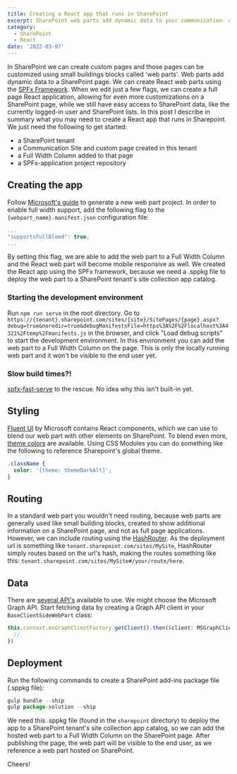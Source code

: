 ```yaml
---
title: Creating a React app that runs in SharePoint
excerpt: SharePoint web parts add dynamic data to your communication- or team site in a SharePoint tenant. This post describes in summary what you may need to create a React app that runs in SharePoint.
category:
  - SharePoint
  - React
date: '2022-03-07'
---
```


In SharePoint we can create custom pages and those pages can be customized using small buildings blocks called 'web parts'. Web parts add dynamic data to a SharePoint page. We can create React web parts using the [SPFx Framework](https://learn.microsoft.com/en-us/sharepoint/dev/spfx/sharepoint-framework-overview). When we edit just a few flags, we can create a full page React application, allowing for even more customizations on a SharePoint page, while we still have easy access to SharePoint data, like the currently logged-in user and SharePoint lists. In this post I describe in summary what you may need to create a React app that runs in Sharepoint. We just need the following to get started:

* a SharePoint tenant
* a Communication Site and custom page created in this tenant
* a Full Width Column added to that page
* a SPFx-application project repository

## Creating the app

Follow [Microsoft's guide](https://docs.microsoft.com/en-us/sharepoint/dev/spfx/web-parts/get-started/build-a-hello-world-web-part#create-a-new-web-part-project) to
generate a new web part project. In order to enable full width support, add the following flag to the `{webpart_name}.manifest.json` configuration file:

```javascript
...
"supportsFullBleed": true,
...
```

By setting this flag, we are able to add the web part to a Full Width Column and the React web part will become mobile responsive as well. We created the React app using the SPFx framework, because we need a .sppkg file to deploy the web part to a SharePoint tenant's site collection app catalog.

### Starting the development environment

Run `npm run serve` in the root directory.
Go to `https://{tenant}.sharepoint.com/sites/{site}/SitePages/{page}.aspx?debug=true&noredir=true&debugManifestsFile=https%3A%2F%2Flocalhost%3A4321%2Ftemp%2Fmanifests.js` in the browser, and click "Load debug scripts" to start the development environment. In this environment you can add the web part to a Full Width Column on the page. This is only the locally running web part and it won't be visible to the end user yet.

### Slow build times?!

[spfx-fast-serve](https://github.com/s-KaiNet/spfx-fast-serve) to the rescue. No idea why this isn't built-in yet.

## Styling

[Fluent UI](https://developer.microsoft.com/en-us/fluentui) by Microsoft contains React components, which we can use to blend our web part with other elements on SharePoint. To blend even more, [theme colors](https://docs.microsoft.com/en-us/sharepoint/dev/spfx/use-theme-colors-in-your-customizations#use-theme-colors-in-the-sharepoint-framework) are available. Using CSS Modules you can do something like the following to reference Sharepoint's global theme.

```css
.className {
  color: '[theme: themeDarkAlt]';
}
```

## Routing

In a standard web part you wouldn't need routing, because web parts are generally used like small building blocks, created to show additional information on a SharePoint page, and not as full page applications. However, we can include routing using the [HashRouter](https://v5.reactrouter.com/web/api/HashRouter).
As the deployment url is something like `tenant.sharepoint.com/sites/MySite`, HashRouter simply routes based on the url's hash, making the routes something like this: `tenant.sharepoint.com/sites/MySite#/your/route/here`.

## Data

There are [several API's](https://docs.microsoft.com/en-us/sharepoint/dev/spfx/connect-to-sharepoint) available to use. We might choose the Microsoft Graph API.
Start fetching data by creating a Graph API client in your `BaseClientSideWebPart` class:

```javascript
this.context.msGraphClientFactory.getClient().then((client: MSGraphClient) => {
  //
})
```

## Deployment

Run the following commands to create a SharePoint add-ins package file (.sppkg file):

```javascript
gulp bundle --ship
gulp package-solution --ship
```

We need this .sppkg file (found in the `sharepoint` directory) to deploy the app to a SharePoint tenant's site collection app catalog, so we can add the hosted web part to a Full Width Column on the SharePoint page. After publishing the page, the web part will be visible to the end user, as we reference a web part hosted on SharePoint.

Cheers!
